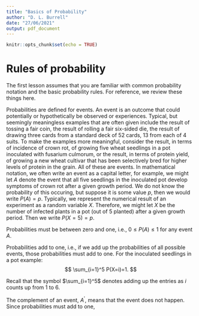 ```yaml
---
title: "Basics of Probability"
author: "D. L. Burrell"
date: "27/06/2021"
output: pdf_document
---
```


```r
knitr::opts_chunk$set(echo = TRUE)
```

# Rules of probability

The first lesson assumes that you are familiar with common probability notation and the basic probability rules. For reference, we review these things here. 

Probabilities are defined for events. An event is an outcome that could potentially or hypothetically be observed or experiences. Typical, but seemingly meaningless examples that are often given include the result of tossing a fair coin, the result of rolling a fair six-sided die, the result of drawing three cards from a standard deck of 52 cards, 13 from each of 4 suits. To make the examples more meaningful, consider the result, in terms of incidence of crown rot, of growing five wheat seedlings in a pot inoculated with fusarium culmorum, or the result, in terms of protein yield, of growing a new wheat cultivar that has been selectively bred for higher levels of protein in the grain. All of these are events. In mathematical notation, we often write an event as a capital letter, for example, we might let $A$ denote the event that all five seedlings in the inoculated pot develop symptoms of crown rot after a given growth period. We do not know the probability of this occuring, but suppose it is some value $p$, then we would write $P(A)=p$. Typically, we represent the numerical result of an experiment as a random variable $X$. Therefore, we might let $X$ be the number of infected plants in a pot (out of 5 planted) after a given growth period. Then we write $P(X=5)=p$. 

Probabilities must be between zero and one, i.e., $0\leq P(A)\leq 1$ for any event $A$. 

Probabilities add to one, i.e., if we add up the probabilities of all possible events, those probabilities must add to one. For the inoculated seedlings in a pot example:
$$
\sum_{i=1}^5 P(X=i)=1.
$$

Recall that the symbol $\sum_{i=1}^5$ denotes adding up the entries as $i$ counts up from 1 to 6. 

The complement of an event, $A^\prime$, means that the event does not happen. Since probabilities must add to one, 